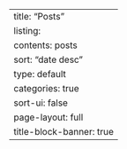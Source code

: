 ---
title: "Posts"
listing: 
  contents: posts
  sort: "date desc"
  type: default
  categories: true
  sort-ui: false
page-layout: full
title-block-banner: true
---
